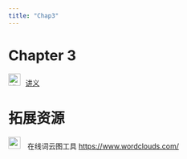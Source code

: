 ```yaml
---
title: "Chap3"
---
```


# Chapter 3

<img src="img/teacher.png" alt="讲义" style="width: 24px; height: 24px;margin-right: 10px">[讲义](https://lizongzhang.github.io/ee4/chap3.html){target="_blank"}

  
# 拓展资源

<img src="img/link.png" style="width: 24px; height: 24px;margin-right: 10px"> 在线词云图工具 <https://www.wordclouds.com/>{target="_blank"}    
